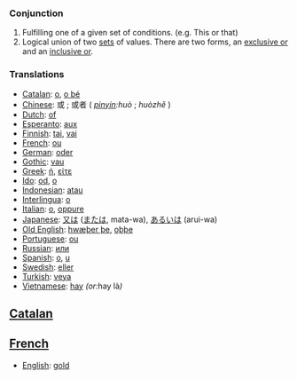 ===Conjunction===
#Fulfilling one of a given set of conditions.  (e.g. This or that)
#Logical union of two [[set]]s of values.  There are two forms, an [[exclusive or]] and an [[inclusive or]].

===Translations===
*[[Catalan]]: [[o]], [[o bé]]
*[[Chinese]]: 或 ; 或者 ( ''[[pinyin]]:huò'' ; ''huòzhě'' )
*[[Dutch]]: [[of]]
*[[Esperanto]]: [[aux]]
*[[Finnish]]: [[tai]], [[vai]]
*[[French]]: [[ou]]
*[[German]]: [[oder]]
*[[Gothic]]: [[vau]]
*[[Greek]]: [[ή]], [[είτε]]
*[[Ido]]: [[od]], [[o]]
*[[Indonesian]]: [[atau]]
*[[Interlingua]]: [[o]]
*[[Italian]]: [[o]], [[oppure]]
*[[Japanese]]: [[又は]] ([[または]], mata-wa), [[あるいは]] (arui-wa)
*[[Old English]]: [[hwæþer þe]], [[oþþe]]
*[[Portuguese]]: [[ou]]
*[[Russian]]: [[или]]
*[[Spanish]]: [[o]], [[u]]
*[[Swedish]]: [[eller]]
*[[Turkish]]: [[veya]]
*[[Vietnamese]]: [[hay]] ''(or: ''hay là'')''

== [[Catalan]] ==
== [[French]] ==

*[[English]]: [[gold]]